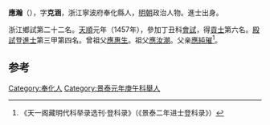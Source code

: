 '''應瀚'''（{{bd|1424年||？}}），字'''克涵'''，浙江寧波府奉化縣人，[[明朝|明朝]]政治人物。進士出身。

浙江鄉試第二十二名。[[天顺_(明朝)|天順]]元年（1457年），參加丁丑科[[會試|會試]]，得[[貢士|貢士]]第六名。[[殿試|殿試]]登[[進士|進士]]第三甲第四名。曾祖父[[應惠生|應惠生]]。祖父[[應汝潮|應汝潮]]。父亲[[應純璀|應純璀]]<ref>《天一阁藏明代科举录选刊·登科录》（《景泰二年进士登科录》）</ref>。

==参考==
{{reflist}}
{{明朝人物小作品}}
{{天順元年丁丑科殿試金榜}}

[[Category:奉化人|Category:奉化人]]
[[Category:景泰元年庚午科舉人|Category:景泰元年庚午科舉人]]